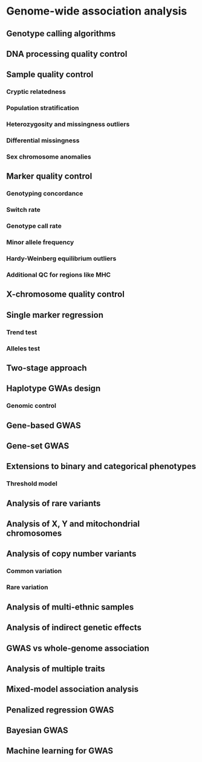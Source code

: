 # Genome-wide association analysis

## Genotype calling algorithms

## DNA processing quality control

## Sample quality control

### Cryptic relatedness

### Population stratification

### Heterozygosity and missingness outliers

### Differential missingness

### Sex chromosome anomalies

## Marker quality control

### Genotyping concordance

### Switch rate

### Genotype call rate

### Minor allele frequency

### Hardy-Weinberg equilibrium outliers

### Additional QC for regions like MHC

## X-chromosome quality control

## Single marker regression

### Trend test

### Alleles test

## Two-stage approach

## Haplotype GWAs design

### Genomic control

## Gene-based GWAS

## Gene-set GWAS

## Extensions to binary and categorical phenotypes

### Threshold model

## Analysis of rare variants

## Analysis of X, Y and mitochondrial chromosomes

## Analysis of copy number variants

### Common variation

### Rare variation

## Analysis of multi-ethnic samples

## Analysis of indirect genetic effects

## GWAS vs whole-genome association

## Analysis of multiple traits

## Mixed-model association analysis

## Penalized regression GWAS

## Bayesian GWAS

## Machine learning for GWAS

